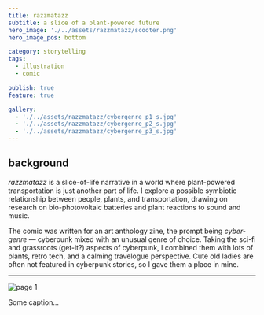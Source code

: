 ```yaml
---
title: razzmatazz
subtitle: a slice of a plant-powered future
hero_image: './../assets/razzmatazz/scooter.png'
hero_image_pos: bottom

category: storytelling
tags:
  - illustration
  - comic

publish: true
feature: true

gallery:
  - './../assets/razzmatazz/cybergenre_p1_s.jpg'
  - './../assets/razzmatazz/cybergenre_p2_s.jpg'
  - './../assets/razzmatazz/cybergenre_p3_s.jpg'
---
```


## background
*razzmatazz* is a slice-of-life narrative in a world where plant-powered transportation is just another part of life. I explore a possible symbiotic relationship between people, plants, and transportation, drawing on research on bio-photovoltaic batteries and plant reactions to sound and music.

The comic was written for an art anthology zine, the prompt being *cyber-genre* — cyberpunk mixed with an unusual genre of choice. Taking the sci-fi and grassroots (get-it?) aspects of cyberpunk, I combined them with lots of plants, retro tech, and a calming travelogue perspective. Cute old ladies are often not featured in cyberpunk stories, so I gave them a place in mine.

---

<MdxImage>

  <img src='./../assets/razzmatazz/cybergenre_p1_s.jpg' alt='page 1' />

</MdxImage>

Some caption...